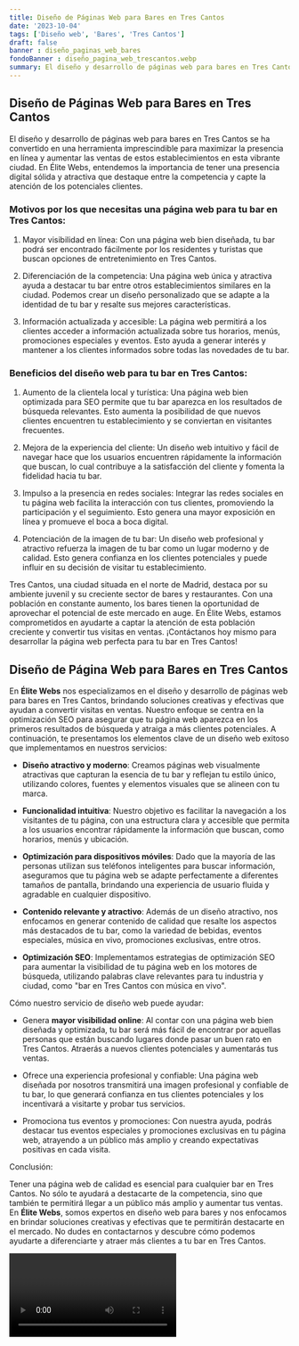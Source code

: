 ```yaml
---
title: Diseño de Páginas Web para Bares en Tres Cantos
date: '2023-10-04'
tags: ['Diseño web', 'Bares', 'Tres Cantos']
draft: false
banner : diseño_paginas_web_bares
fondoBanner : diseño_pagina_web_trescantos.webp
summary: El diseño y desarrollo de páginas web para bares en Tres Cantos se ha convertido en una herramienta imprescindible para maximizar la presencia en línea y aumentar las ventas de estos establecimientos en esta vibrante ciudad. En Élite Webs, entendemos la importancia de tener una presencia digital sólida y atractiva que destaque entre la competencia y capte la atención de los potenciales clientes.
---
```


## Diseño de Páginas Web para Bares en Tres Cantos

El diseño y desarrollo de páginas web para bares en Tres Cantos se ha convertido en una herramienta imprescindible para maximizar la presencia en línea y aumentar las ventas de estos establecimientos en esta vibrante ciudad. En Élite Webs, entendemos la importancia de tener una presencia digital sólida y atractiva que destaque entre la competencia y capte la atención de los potenciales clientes.

### Motivos por los que necesitas una página web para tu bar en Tres Cantos:

1. Mayor visibilidad en línea: Con una página web bien diseñada, tu bar podrá ser encontrado fácilmente por los residentes y turistas que buscan opciones de entretenimiento en Tres Cantos.

2. Diferenciación de la competencia: Una página web única y atractiva ayuda a destacar tu bar entre otros establecimientos similares en la ciudad. Podemos crear un diseño personalizado que se adapte a la identidad de tu bar y resalte sus mejores características.

3. Información actualizada y accesible: La página web permitirá a los clientes acceder a información actualizada sobre tus horarios, menús, promociones especiales y eventos. Esto ayuda a generar interés y mantener a los clientes informados sobre todas las novedades de tu bar.

### Beneficios del diseño web para tu bar en Tres Cantos:

1. Aumento de la clientela local y turística: Una página web bien optimizada para SEO permite que tu bar aparezca en los resultados de búsqueda relevantes. Esto aumenta la posibilidad de que nuevos clientes encuentren tu establecimiento y se conviertan en visitantes frecuentes.

2. Mejora de la experiencia del cliente: Un diseño web intuitivo y fácil de navegar hace que los usuarios encuentren rápidamente la información que buscan, lo cual contribuye a la satisfacción del cliente y fomenta la fidelidad hacia tu bar.

3. Impulso a la presencia en redes sociales: Integrar las redes sociales en tu página web facilita la interacción con tus clientes, promoviendo la participación y el seguimiento. Esto genera una mayor exposición en línea y promueve el boca a boca digital.

4. Potenciación de la imagen de tu bar: Un diseño web profesional y atractivo refuerza la imagen de tu bar como un lugar moderno y de calidad. Esto genera confianza en los clientes potenciales y puede influir en su decisión de visitar tu establecimiento.

Tres Cantos, una ciudad situada en el norte de Madrid, destaca por su ambiente juvenil y su creciente sector de bares y restaurantes. Con una población en constante aumento, los bares tienen la oportunidad de aprovechar el potencial de este mercado en auge. En Élite Webs, estamos comprometidos en ayudarte a captar la atención de esta población creciente y convertir tus visitas en ventas. ¡Contáctanos hoy mismo para desarrollar la página web perfecta para tu bar en Tres Cantos!

<GifSeo />

<Cta />

## Diseño de Página Web para Bares en Tres Cantos

En **Élite Webs** nos especializamos en el diseño y desarrollo de páginas web para bares en Tres Cantos, brindando soluciones creativas y efectivas que ayudan a convertir visitas en ventas. Nuestro enfoque se centra en la optimización SEO para asegurar que tu página web aparezca en los primeros resultados de búsqueda y atraiga a más clientes potenciales. A continuación, te presentamos los elementos clave de un diseño web exitoso que implementamos en nuestros servicios:

- **Diseño atractivo y moderno**: Creamos páginas web visualmente atractivas que capturan la esencia de tu bar y reflejan tu estilo único, utilizando colores, fuentes y elementos visuales que se alineen con tu marca.

- **Funcionalidad intuitiva**: Nuestro objetivo es facilitar la navegación a los visitantes de tu página, con una estructura clara y accesible que permita a los usuarios encontrar rápidamente la información que buscan, como horarios, menús y ubicación.

- **Optimización para dispositivos móviles**: Dado que la mayoría de las personas utilizan sus teléfonos inteligentes para buscar información, aseguramos que tu página web se adapte perfectamente a diferentes tamaños de pantalla, brindando una experiencia de usuario fluida y agradable en cualquier dispositivo.

- **Contenido relevante y atractivo**: Además de un diseño atractivo, nos enfocamos en generar contenido de calidad que resalte los aspectos más destacados de tu bar, como la variedad de bebidas, eventos especiales, música en vivo, promociones exclusivas, entre otros.

- **Optimización SEO**: Implementamos estrategias de optimización SEO para aumentar la visibilidad de tu página web en los motores de búsqueda, utilizando palabras clave relevantes para tu industria y ciudad, como "bar en Tres Cantos con música en vivo".

Cómo nuestro servicio de diseño web puede ayudar:

- Genera **mayor visibilidad online**: Al contar con una página web bien diseñada y optimizada, tu bar será más fácil de encontrar por aquellas personas que están buscando lugares donde pasar un buen rato en Tres Cantos. Atraerás a nuevos clientes potenciales y aumentarás tus ventas.

- Ofrece una experiencia profesional y confiable: Una página web diseñada por nosotros transmitirá una imagen profesional y confiable de tu bar, lo que generará confianza en tus clientes potenciales y los incentivará a visitarte y probar tus servicios.

- Promociona tus eventos y promociones: Con nuestra ayuda, podrás destacar tus eventos especiales y promociones exclusivas en tu página web, atrayendo a un público más amplio y creando expectativas positivas en cada visita.

Conclusión:

Tener una página web de calidad es esencial para cualquier bar en Tres Cantos. No sólo te ayudará a destacarte de la competencia, sino que también te permitirá llegar a un público más amplio y aumentar tus ventas. En **Élite Webs**, somos expertos en diseño web para bares y nos enfocamos en brindar soluciones creativas y efectivas que te permitirán destacarte en el mercado. No dudes en contactarnos y descubre cómo podemos ayudarte a diferenciarte y atraer más clientes a tu bar en Tres Cantos.

<Video />

<CtaBot job='Bares' city='Tres Cantos'/>

<Gmaps query='Tres Cantos+españa+maps' />